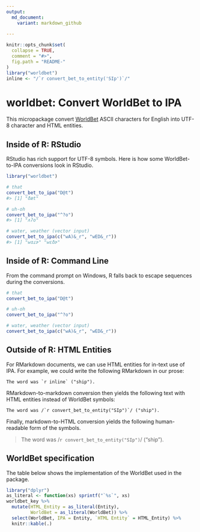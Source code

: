 ```yaml
---
output:
  md_document:
    variant: markdown_github
    
---
```


<!-- README.md is generated from README.Rmd. Please edit that file -->

```r
knitr::opts_chunk$set(
  collapse = TRUE,
  comment = "#>",
  fig.path = "README-"
)
library("worldbet")
inline <- "/`r convert_bet_to_entity('SIp')`/"
```

# worldbet: Convert WorldBet to IPA

This micropackage convert [WorldBet] ASCII characters for English into UTF-8
character and HTML entities.

[WorldBet]: https://www.ling.ohio-state.edu/~edwards/WorldBet/worldbet.pdf

## Inside of R: RStudio

RStudio has rich support for UTF-8 symbols. Here is how some WorldBet-to-IPA
conversions look in RStudio.

```r
library("worldbet")

# that
convert_bet_to_ipa("D@t")
#> [1] "ðæt"

# uh-oh
convert_bet_to_ipa("^?o")
#> [1] "ʌʔo"

# water, weather (vector input)
convert_bet_to_ipa(c("wA)&_r", "wED&_r"))
#> [1] "wɑɾɚ" "wɛðɚ"
```

## Inside of R: Command Line

From the command prompt on Windows, R falls back to escape sequences during
the conversions.

```r
# that
convert_bet_to_ipa("D@t")

# uh-oh
convert_bet_to_ipa("^?o")

# water, weather (vector input)
convert_bet_to_ipa(c("wA)&_r", "wED&_r"))
```

## Outside of R: HTML Entities

For RMarkdown documents, we can use HTML entities for in-text use of IPA. For
example, we could write the following RMarkdown in our prose:

```
The word was `r inline` ("ship").

```

RMarkdown-to-markdown conversion then yields the following text with HTML 
entities instead of WorldBet symbols:

```
The word was /`r convert_bet_to_entity("SIp")`/ ("ship").
```

Finally, markdown-to-HTML conversion yields the following human-readable form of
the symbols.

> The word was /`r convert_bet_to_entity("SIp")`/ ("ship").

## WorldBet specification

The table below shows the implementation of the WorldBet used in the package.

```r
library("dplyr")
as_literal <- function(xs) sprintf("`%s`", xs)
worldbet_key %>% 
  mutate(HTML_Entity = as_literal(Entity),
         WorldBet = as_literal(WorldBet)) %>% 
  select(WorldBet, IPA = Entity, `HTML Entity` = HTML_Entity) %>% 
  knitr::kable(.)
```
